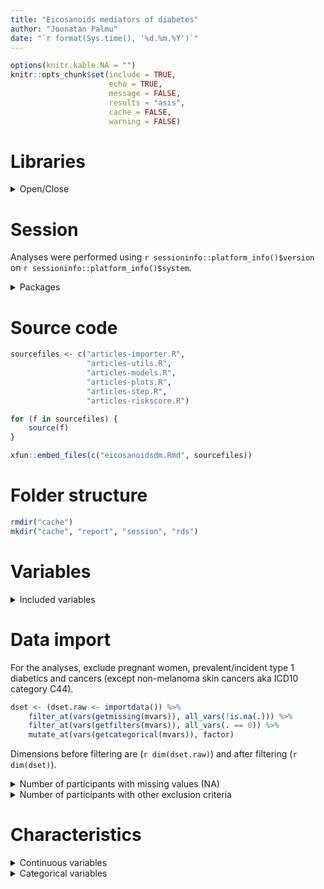 ```yaml
---
title: "Eicosanoids mediators of diabetes"
author: "Joonatan Palmu"
date: "`r format(Sys.time(), '%d.%m.%Y')`"
---
```


```r
options(knitr.kable.NA = "")
knitr::opts_chunk$set(include = TRUE,
                      echo = TRUE,
                      message = FALSE,
                      results = "asis",
                      cache = FALSE,
                      warning = FALSE)
```

# Libraries

<details>
  <summary>Open/Close</summary>

```r
library(dplyr)
library(sessioninfo)
library(knitr)
library(readr)
library(tidyr)
library(parallel)
library(ggplot2)
library(broom)
library(gridExtra)
library(gplots)
library(survival)
library(purrr)
library(survminer)
library(tibble)
library(car)
library(forestplot)
library(rlang)
library(ggpubr)
library(reshape2)
library(metafor)
```

</details>

# Session

Analyses were performed using `r sessioninfo::platform_info()$version` on 
`r sessioninfo::platform_info()$system`.

<details><summary>Packages</summary>

```r
sessioninfo::package_info() %>%
    data.frame %>%
    filter(attached == TRUE) %>%
    select(package, loadedversion, date, source) %>%
    kable(row.names = FALSE)
```

</details>

# Source code

```r
sourcefiles <- c("articles-importer.R",
                 "articles-utils.R",
                 "articles-models.R",
                 "articles-plots.R",
                 "articles-step.R",
                 "articles-riskscore.R")
```

```r
for (f in sourcefiles) {
    source(f)
}
```

```r
xfun::embed_files(c("eicosanoidsdm.Rmd", sourcefiles))
```

#  Folder structure

```r
rmdir("cache")
mkdir("cache", "report", "session", "rds")
```

# Variables

<details><summary>Included variables</summary>

```r
(mvars <- tribble(~var, ~type, ~dropmissing, ~useforfiltering,
                   "Sample_ID", "categorical", TRUE, FALSE,
                   "BL_AGE", "continuous", TRUE, FALSE,
                   "female", "binomial", TRUE, FALSE,
                   "PAINO", "continuous", TRUE, FALSE,
                   "PITUUS", "continuous", TRUE, FALSE,
                   "VYOTARO", "continuous", FALSE, FALSE,
                   "LANTIO", "continuous", FALSE, FALSE,
                   "BMI", "continuous", TRUE, FALSE,
                   "WHR", "continuous", FALSE, FALSE,
                   "SYSTM", "continuous", TRUE, FALSE,
                   "DIASM", "continuous", FALSE, FALSE,
                   "HBA1C", "continuous", FALSE, FALSE,
                   "ALKI2_FR02", "continuous", FALSE, FALSE,
                   "HDL", "continuous", FALSE, FALSE,
                   "LDL_DIRECT", "continuous", FALSE, FALSE,
                   "TRIG", "continuous", TRUE, FALSE,
                   "BP_TREAT", "binomial", TRUE, FALSE,
                   "KOULGR", "binomial", FALSE, FALSE,
                   "CURR_SMOKE", "binomial", FALSE, FALSE,
                   "Q57X", "categorical", TRUE, FALSE,
                   "hsCRP", "continuous", TRUE, FALSE,
                   "DIAB_FAMILYHIST", "binomial", TRUE, FALSE,
                   "PREVAL_DIAB_T2", "binomial", TRUE, FALSE,
                   "INCIDENT_DIAB_T2", "binomial", TRUE, FALSE,
                   "DIAB_T2_AGEDIFF", "continuous", TRUE, FALSE,
                   "EAST", "binomial", TRUE, FALSE,
                   "plate", "categorical", TRUE, FALSE,
                   "pregnant", "binomial", TRUE, TRUE,
                   "PREVAL_DIAB_T1", "binomial", TRUE, TRUE,
                   "INCIDENT_DIAB_T1", "binomial", TRUE, TRUE,
                   "INCIDENT_CR_ANYCANC", "binomial", TRUE, TRUE,
                  "PREVAL_CR_ANYCANC", "binomial", TRUE, TRUE,
                  "PREVAL_CVD", "binomial", FALSE, FALSE,
                  "LIPID_TREAT", "binomial", FALSE, FALSE) %>%
      dplyr::left_join(., importinfo(), by = "var")) %>%
    kable
```

</details>

# Data import

For the analyses, exclude pregnant women, prevalent/incident type 1 diabetics
and cancers (except non-melanoma skin cancers aka ICD10 category C44).

```r
dset <- (dset.raw <- importdata()) %>%
    filter_at(vars(getmissing(mvars)), all_vars(!is.na(.))) %>%
    filter_at(vars(getfilters(mvars)), all_vars(. == 0)) %>%
    mutate_at(vars(getcategorical(mvars)), factor)
```

Dimensions before filtering are (`r dim(dset.raw)`) and after filtering (`r dim(dset)`).

<details><summary>Number of participants with missing values (NA)</summary>

```r
dset.raw %>%
    mutate_all(is.na) %>%
    count_(vars = getmissing(mvars)) %>%
    kable
```

</details>

<details><summary>Number of participants with other exclusion criteria</summary>

```r
dset.raw %>%
    filter_at(vars(getmissing(mvars)), all_vars(!is.na(.))) %>%
    mutate_all(~. != 0) %>%
    count_(vars = getfilters(mvars)) %>%
    kable
```

</details>

# Characteristics

<details><summary>Continuous variables</summary>

```r
dset %>%
    dplyr::select(female, one_of(getcontinuous(mvars))) %>%
    gather(key, value, -female) %>%
    group_by(key, female) %>%
    summarize(n = n(),
              na = sum(is.na(value)),
              mean = mean(value, na.rm = TRUE),
              sd = sd(value, na.rm = TRUE),
              gmean = gmean(value, na.rm = TRUE),
              iqr = IQR(value, na.rm = TRUE)) %>%
    mutate_if(is.numeric, ~round(., 3)) %>%
    kable
```

</details>

<details><summary>Categorical variables</summary>

```r
dset %>%
    select(one_of(getcategorical(mvars))) %>%
    gather(key, value, -female) %>%
    group_by(key, female) %>%
    summarize(n = n(),
              na = sum(is.na(value)),
              zero = sum(value == 0, na.rm = TRUE),
              one = sum(value == 1, na.rm = TRUE),
              two = sum(value == 2, na.rm = TRUE),
              three = sum(value == 3, na.rm = TRUE)) %>%
    mutate_if(is.numeric, ~round(., 3)) %>%
    kable
```

</deails>


# Time-to-event analysis

Outcome: incident diabetes (not type 1) & time: time of
diagnosis. Exclude prevalent diabetes type 2. Cox-regression models
adjusted for sex, age, east/west, further with BMI, parental history
of diabetes, systolic blood pressure, triglycerides and mass
spectrometry batch; third model further with hs-CRP. 

```r
( cox.covariates <- list("model_0" =  c("BL_AGE", "female", "EAST", "plate"),
                         "model_1" =  c("BL_AGE", "female", "EAST",  "plate",
                                        "BMI", "Q57X", "DIAB_FAMILYHIST", "SYSTM", "BP_TREAT", "TRIG"),
                         "model_2" =  c("BL_AGE", "female", "EAST", "plate",
                                        "BMI", "Q57X", "DIAB_FAMILYHIST", "SYSTM", "BP_TREAT", "TRIG",
                                        "PREVAL_CVD", "LIPID_TREAT"),
                         "model_3" =  c("BL_AGE", "female", "EAST", "plate",
                                        "BMI", "Q57X", "DIAB_FAMILYHIST", "SYSTM", "BP_TREAT", "TRIG",
                                        "PREVAL_CVD", "LIPID_TREAT",
                                        "hsCRP")) ) %>%
    map_df(~data.frame(covariates = paste(., collapse = ", ")), .id = "model") %>%
    kable
```

 Running Cox models

```r
cox.dm <- lapply(cox.covariates, function(covariates)
    loop.cox(dset = dset %>% filter(PREVAL_DIAB_T2 == 0),
             response = "DIAB_T2",
             loops = getmetabolistes(dset),
             covariates = covariates))
```

<details><summary>Comparing significant associations</summary>

```r
cox.dm %>%
    map_df(~loop.results(.x), .id = "model") %>%
    filter(qval < 0.05) %>%
    mutate(term = bioproperty(term),
           result = sprintf("%.3f±%.3f", estimate, std.error)) %>%
    select(model, term, result) %>%
    spread(model, result) %>%
    kable
```

</details>

<details><summary>Numerical results</summary>

```r
cox.dm %>%
    map_df(~loop.results(.x), .id = "model") %>%
    arrange(model, qval) %>%
    kable
```

```r
coxmodel.significant.eicosanoids <- cox.dm[["model_2"]] %>%
    loop.results %>%
    filter(qval < 0.05)
```


</details>

<details><summary>Correlation plot</summary>

```r
ret.correlation <- coxmodel.significant.eicosanoids$term %union% "hsCRP" %>%
    spearmancorrelation(dset = dset %>% filter(PREVAL_DIAB_T2 == 0), vars = .)
```

```r
mycorplot(dset = ret.correlation,
          file = "cache/corplot.png",
          height = 1560,
          width = 1640)
```

<img src = "cache/corplot.png" />

</details>

<details><summary>Manhattan plot</summary>

```r
cox.dm[["model_2"]] %>%
    loop.results %>%
    plot.manhattanplot(., psignf = 0.05, nlabels = 8) %>%
    ggsave(file = "cache/manhattanplot.jpg",
           plot = .,
           height = 6,
           width = 7,
           dpi = 600)
```

<img src = "cache/manhattanplot.jpg" />
</details>


<details><summary>Variables failing proportionality check in last model</summary>

Checking the proportionality assumption using the Schoenfeld residuals

```r
cox.dm[["model_2"]] %>%
    check.proportionality %>%
    map_df(~as.data.frame(.x$table) %>% tibble::rownames_to_column("term"),
           .id = "testing") %>%
    filter(p < 0.05) %>%
    kable
```

</details>

<details><summary>Deviance residuals</summary>

```r
ggsave(file = "cache/coxmodel-residuals.png",
       plot = grid.arrange(grobs = loop.coxresiduals(filter.significant(cox.dm[["model_2"]])),
                           ncol = 8,
                           bottom = "Index number of observer",
                           left = "Deviance residuals"),
       height = 40,
       width = 12,
       dpi = 300,
       unit = "in")
```

<img src = "cache/coxmodel-residuals.png" />

</details>


# Stepwise Cox regression

Stepwise Cox regression with forward selection: choose 5-6 eicosanoids
and build score out of them (need to check units before
combining!). Present their associations (forest plot?) and possibly
replicate in FHS and/or DILGOM.

```r
dset.fwd <- dset %>%
    filter(PREVAL_DIAB_T2 == 0) %>%
    mutate_at(vars(getcategorical(mvars) %union% "plate" %difference% "INCIDENT_DIAB_T2"), as.numeric) %>%
    mutate_at(vars("INCIDENT_DIAB_T2"), eventasnumber)
cox.fwd.mzids <- coxmodel.significant.eicosanoids %>% pull(term)
```


Including the significant eicosanoids from the last model in the list

<details><summary>Included eicosanoids</summary>

```r
coxmodel.significant.eicosanoids %>% kable
```

</details>

Running stepwise coxph using Bonferroni based p value for including/excluding new terms.

```r
cox.fwd <- stepwise.coxph(Time = "DIAB_T2_AGEDIFF",
                          Status = "INCIDENT_DIAB_T2",
                          variable.list = cox.fwd.mzids,
                          in.variable = cox.covariates[["model_2"]],
                          sle = 0.05/length(getmetabolistes(dset)),
                          sls = 0.05/length(getmetabolistes(dset)),
                          data = dset.fwd)
```

<details><summary>Numerical results</summary>

```r
cox.fwd %>%
    tidy(exponentiate = TRUE) %>%
    kable
```

</details>

<details><summary>Forest plot</summary>

```r
cox.fwd %>%
    tidy(exponentiate = TRUE, conf.int = TRUE) %>%
    dplyr::filter(grepl("mzid", term)) %>%
    mutate(mean_ci = sprintf("%.2f (%.2f to %.2f)", estimate, conf.low, conf.high),
           mzrt = bioproperty(term)) %>%
    myforestplot(file = "cache/forestmap.jpg")
```

<img src = "cache/forestmap.jpg" />

</details>



# Risk score

Use quartiles for regression analyses with score, possibly replicate
in FHS and/or DILGOM. Also of interest: Kaplan-Meier curve for the
eicosanoid score using lowest and highest quartile.

Using stepwise results to define risk formula.

```r
getformula(cox.fwd)
```

Calculating sclaed risk score and risk classes for participant without
diabetes in baseline.

```r
rset <- dset %>%
    filter(PREVAL_DIAB_T2 == 0) %>%
    getriskset(., cox.fwd)
```

<details><summary>Basic characteristics by risk class</summary>

```r
rset %>%
    group_by(riskclass) %>%
    summarize(n = n(),
              age = mean(BL_AGE),
              female = sum(female == 1),
              BMI = mean(BMI),
              sys = mean(SYSTM),
              incident_dm = sum(INCIDENT_DIAB_T2 == 1),
              timed_dm = mean(DIAB_T2_AGEDIFF)) %>%
    kable
```

</details>

<details><summary>Cox models for risk score</summary>

```r
lapply(c2l("riskclass", "riskpersd"), function(risk)
    lapply(list("basemodel" = cox.covariates[["model_2"]],
                "interaction" = cox.covariates[["model_2"]] %union%
                    paste0(risk, ":female")), function(vars)
                        loop.cox(dset = rset,
                                 response = "DIAB_T2",
                                 loops = risk,
                                 covariates = vars))) %>%
    map_df(.,
           ~map_df(.x, ~tidy(.x, exponentiate = TRUE), .id = "model"),
           .id = "risk") %>%
    kable
```

</details>

<details><summary>Kaplan-Meier</summary>

```r
g.km <- survfit(Surv(DIAB_T2_AGEDIFF, INCIDENT_DIAB_T2) ~ riskclass, 
                data = rset %>%
                    filter(PREVAL_DIAB_T2 == 0) %>%
                    mutate_at(vars("INCIDENT_DIAB_T2"), eventasnumber)) %>%
    ggsurvplot(fit = .,
               pval = TRUE,
               pval.method = TRUE,
               pval.coord = c(12, 0.55),
               pval.method.coord = c(12, 0.60),
               legend = "right",
               legend.title = "Risk class",
               legend.labs = c("Q1", "Q2", "Q3", "Q4"),
               palette = c("black", "gray50", "gray80", "red"),
               break.time.by = 3,
               xlim = c(-0.5, 16),
               ylim = c(0.5, 1),
               xlab = "Time (years)",
               ylab = "Incident type 2 diabetes mellitus",
               risk.table = TRUE,
               risk.table.height = 0.4,
               surv.scale = "percent")

ggsave(file = "cache/km-riskclass.jpg",
       plot = print(g.km),
       height = 6,
       width = 7,
       dpi = 600)
```

<img src = "cache/km-riskclass.jpg" />

</details>

<details>
<summary>Disease-free survival</summary>

```r
rset %>%
    group_by(riskclass) %>%
    summarize(event = sum(INCIDENT_DIAB_T2 == 1),
              noevent = sum(INCIDENT_DIAB_T2 == 0)) %>%
    mutate(total = event + noevent,
           dfs = 1-event/total) %>%
    kable
```

</details>


# Replication


## DILGOM replication

Importing dilgom data

```r
dset.dilgom <- (dset.dilgom.raw <- importdata(import = importdilgomdata)) %>%
    filter_at(vars(getmissing(mvars)), all_vars(!is.na(.))) %>%
    filter_at(vars(getfilters(mvars)), all_vars(. == 0)) %>%
    mutate_at(vars(getcategorical(mvars)), factor) %>%
    rename(LDL_DIRECT = LDL)
```

<details>
  <summary>Jitter plots for the three eicosanoids</summary>

```r
g.scatter.dilgom <- dset.dilgom %>%
    select(starts_with("mzid_")) %>%
    gather(key, value) %>%
    ggplot(aes(x = key, y = value)) +
    geom_jitter(shape = ".") +
    ylim(-3, 4) +
    labs(title = "DILGOM") +
    theme_classic() +
    theme(axis.title.x=element_blank(), axis.title.y=element_blank())
```

```r
g.scatter.fr02 <- dset %>%
    select(one_of("mzid_279.196600_3.7247", "mzid_311.223100_2.9230", "mzid_335.223200_2.6455")) %>%
    gather(key, value) %>%
    ggplot(aes(x = key, y = value)) +
    geom_jitter(shape = ".") +
    ylim(-3, 4) +
    labs(title = "FR02") +
    theme_classic() +
    theme(axis.title.x=element_blank(), axis.title.y=element_blank())
```

```r
arrangeGrob(g.scatter.dilgom, g.scatter.fr02, ncol = 2) %>%
       ggsave(file = "cache/eicosanoid_scatter.png",
              plot = .,
              height = 6,
              width = 10,
              dpi = 300)
```

<img src = "cache/eicosanoid_scatter.png" />

</details>

<details>
  <summary>Box plot for the three eicosanoids</summary>

```r
( dset.dilgom %>%
    filter(PREVAL_DIAB_T2 == 0) %>%
    select(starts_with("mzid_"), INCIDENT_DIAB_T2) %>%
    gather(key, value, -INCIDENT_DIAB_T2) %>%
    ggplot(aes(x = value, color = INCIDENT_DIAB_T2)) +
    facet_wrap(~key) +
    geom_boxplot(outlier.colour="black", outlier.shape=16, outlier.size=2, notch=FALSE) +
    xlim(-2, 2) +
    theme_classic() +
    theme(axis.title.x=element_blank(), axis.title.y=element_blank()) ) %>%
    ggsave(file = "cache/eicosanoid_boxplot.png",
           plot = .,
              height = 2,
              width = 10,
              dpi = 300)
```

<img src = "cache/eicosanoid_boxplot.png" />

</details>

<details><summary>Number of participants with missing values (NA)</summary>

```r
dset.dilgom.raw %>%
    mutate_all(is.na) %>%
    count_(vars = getmissing(mvars)) %>%
    kable
```

</details>

<details><summary>Number of participants with other exclusion criteria</summary>

```r
dset.dilgom.raw %>%
    filter_at(vars(getmissing(mvars)), all_vars(!is.na(.))) %>%
    mutate_all(~. != 0) %>%
    count_(vars = getfilters(mvars)) %>%
    kable
```

</details>

### DILGOM characteristics

<details><summary>Continuous variables</summary>

```r
dset.dilgom %>%
    dplyr::select(female, one_of(getcontinuous(mvars))) %>%
    gather(key, value, -female) %>%
    group_by(key, female) %>%
    summarize(n = n(),
              na = sum(is.na(value)),
              mean = mean(value, na.rm = TRUE),
              sd = sd(value, na.rm = TRUE),
              gmean = gmean(value, na.rm = TRUE),
              iqr = IQR(value, na.rm = TRUE)) %>%
    mutate_if(is.numeric, ~round(., 3)) %>%
    kable
```

</details>

<details><summary>Categorical variables</summary>

```r
dset.dilgom %>%
    select(one_of(getcategorical(mvars) %difference% c("Sample_ID", "plate"))) %>%
    gather(key, value, -female) %>%
    group_by(key, female) %>%
    summarize(n = n(),
              na = sum(is.na(value)),
              zero = sum(value == 0, na.rm = TRUE),
              one = sum(value == 1, na.rm = TRUE),
              two = sum(value == 2, na.rm = TRUE),
              three = sum(value == 3, na.rm = TRUE)) %>%
    mutate_if(is.numeric, ~round(., 3)) %>%
    kable
```

</deails>


### Replication results in DILGOM 

<details>
  <summary>Running Cox models</summary>

```r
cox.dm.dilgom <-  loop.cox(dset = dset.dilgom %>% filter(PREVAL_DIAB_T2 == 0),
                           response = "DIAB_T2",
                           loops = getmetabolistes(dset.dilgom),
                           covariates = cox.covariates[["model_2"]])
```

```r
cox.dm.dilgom  %>% loop.results(exponentiate = TRUE) %>% kable
```

</details>


### Risk score in DILGOM

<details>
  <summary>Risk score</summary>

```r
rset.dilgom <- dset.dilgom %>%
    filter(PREVAL_DIAB_T2 == 0) %>%
    getriskset(., cox.fwd)
```

 ```r
lapply(c2l("riskclass", "riskpersd"), function(risk) {
    vars <- cox.covariates[["model_2"]] %difference% c("plate")
        loop.cox(dset = rset.dilgom,
                 response = "DIAB_T2",
                 loops = risk,
                 covariates = vars) }) %>%
    map_df(~tidy(.x, exponentiate = TRUE), .id = "model") %>%
    kable()
```

</details>

## Replication in FHS

```r
forest.fhs <-
    tribble(~term, ~Identity, ~p.value, ~conf.low, ~conf.high, ~estimate,
            "mzid_279.196600_3.7247", "12-HHTrE", 0.066668527, 0.992064239, 1.27097149, 1.122891519,
            "mzid_311.223100_2.9230", "Unknown eicosanoid (311.2231/2.92)", 0.343607967, 0.802157423, 1.07983928, 0.93069925,
            "mzid_335.223200_2.6455", "8-iso-Prostaglandin A1", 0.000720178, 1.080055386, 1.335538077, 1.20102252) 
```

```r
df.meta.fhs <-
    tribble(~term, ~estimate, ~conf.low, ~conf.high, ~std.error, ~p.value,
            "FHS", 1.236414, 1.101545, 1.387795, 0.05893022, 0.000317)
```

## Comparing replication results

```r
forest.dilgom <- cox.dm.dilgom %>% loop.results(exponentiate = TRUE)
```

```r
forest.fr02 <- cox.dm[["model_2"]]  %>%
    loop.results(exponentiate = TRUE) %>%
    filter(term %in% forest.fhs[["term"]])
```

```r
dset.replication <- list(FINRISK = forest.fr02,
     FHS = forest.fhs,
     DILGOM = forest.dilgom) %>%
    map_df(identity, .id = "model") %>%
    arrange(term, match(model, c("FINRISK", "FHS", "DILGOM"))) %>%
    mutate(Identity = dplyr::recode(term, `mzid_279.196600_3.7247` = "12-HHTrE",
                               `mzid_311.223100_2.9230` = "Unknown eicosanoid (311.2231/2.92)",
                               `mzid_335.223200_2.6455` = "8-iso-Prostaglandin A1"),
           Identity = ifelse(model == "FINRISK", Identity, "")) %>% 
    mutate(mean_ci = sprintf("%.2f (%.2f to %.2f)", estimate, conf.low, conf.high))
```

```{r Plot the forest plot image, echo = FALSE
replicationforestplot(dset.replication, file = "cache/forestmap-replication.jpg")
```

<img src = "cache/forestmap-replication.png" />


## Meta-analysis

```r
df.meta.fr02 <- loop.cox(dset = rset,
                         response = "DIAB_T2",
                         loops = "riskpersd",
                         covariates = cox.covariates[["model_2"]]) %>%
    tidy(exponentiate = TRUE, conf.int = TRUE) %>%
    dplyr::filter(grepl("risk", term)) %>%
    select(-statistic) %>%
    mutate(term = "FINRISK")
```

```r
df.meta.dilgom <- loop.cox(dset = rset.dilgom,
                         response = "DIAB_T2",
                         loops = "riskpersd",
                         covariates = cox.covariates[["model_2"]]) %>%
    tidy(exponentiate = TRUE, conf.int = TRUE) %>%
    dplyr::filter(grepl("risk", term)) %>%
    select(-statistic) %>%
    mutate(term = "DILGOM")
```

```r
df.meta <- rbind(df.meta.fr02,
                 df.meta.dilgom,
                 df.meta.fhs)
```

Meta-analysis model

```r
ret.meta <- metafor::rma(df.meta$estimate,
                         sei=df.meta$std.error,
                         method = "REML") %>%
    summary %>%
    coef %>%
    as.data.frame %>%
    mutate(term = "Overall")
```

Meta-analysis results

```r
{ df.metaforest <- rbind(df.meta %>% select(term,
                                          estimate,
                                          conf.low,
                                          conf.high,
                                          p.value),
                         ret.meta %>% select(term,
                                             estimate,
                                             conf.low = ci.lb,
                                             conf.high = ci.ub,
                                           p.value = pval)) %>%
      mutate(mean_ci = sprintf("%.2f (%.2f to %.2f)", estimate, conf.low, conf.high),
             p.value = pub.p(p.value)) } %>%
    kable
```


```r
jpeg(width = 4*1000, height = 4*420, res = 600, file = "cache/metaanalysis.png")
forestplot::forestplot(
                labeltext = cbind(c("Cohort", df.metaforest$term),
                                  c("HR (95% CI)", df.metaforest$mean_ci),
                                  c("P-value", df.metaforest$p.value)),
                mean = cbind(c(NA, df.metaforest$estimate)),
                lower = cbind(c(NA, df.metaforest$conf.low)),
                upper = cbind(c(NA, df.metaforest$conf.high)),
                is.summary = c(FALSE,rep(FALSE,nrow(df.metaforest)-1),TRUE),
                align = c("l", "l", "l"),
                graph.pos = 3,
                title = "",
                xlog = FALSE,
                xlab = "HR (95% CI)",
                hrzl_lines=list("2" = gpar(lwd=1, col="#000000")),
                txt_gp = fpTxtGp(label = gpar(cex = 1.5),
                                 summary = gpar(cex = 1.5, fontface = "plain"),
                                 ticks = gpar(cex = 1.5),
                                 xlab = gpar(cex = 1.5),
                                 title = gpar(cex = 1.5)),
                xticks = seq(0.0, 2.0, 0.5),
                clip =exp(c(-1, 1)),
                col = fpColors(box = "black", summary = "black"),
                zero = 1, 
                lineheight = unit(16, "mm"),
                boxsize = 0.2,
                colgap = unit(4, "mm"),
                lwd.ci = 1)
dev.off()
```

<img src = "cache/metaanalysis.png" />

